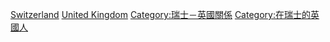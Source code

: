 [[Category:英國駐外大使|Switzerland]]
[[Category:駐瑞士大使|United Kingdom]]
[[Category:瑞士－英國關係|Category:瑞士－英國關係]]
[[Category:在瑞士的英國人|Category:在瑞士的英國人]]